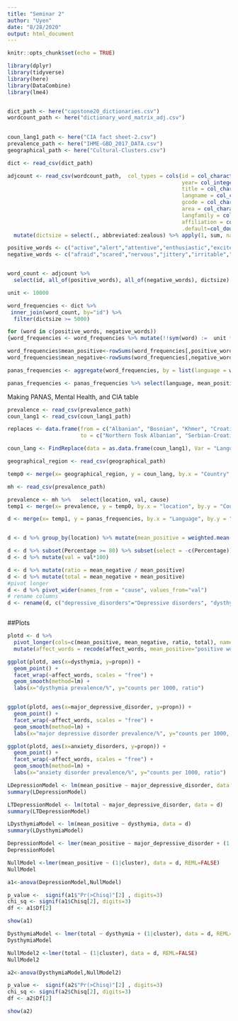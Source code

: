 ---
title: "Seminar 2"
author: "Uyen"
date: "8/28/2020"
output: html_document
---

```{r setup, include=FALSE}
knitr::opts_chunk$set(echo = TRUE)

library(dplyr)
library(tidyverse)
library(here)
library(DataCombine)
library(lme4)


dict_path <- here("capstone20_dictionaries.csv")  
wordcount_path <- here("dictionary_word_matrix_adj.csv") 

 
coun_lang1_path <- here("CIA fact sheet-2.csv")
prevalence_path <- here("IHME-GBD_2017_DATA.csv")
geographical_path <- here("Cultural-Clusters.csv")
```

```{r, include=TRUE}
dict <- read_csv(dict_path)  

adjcount <- read_csv(wordcount_path,  col_types = cols(id = col_character(), 
                                                       year= col_integer(), 
                                                       title = col_character(), 
                                                       langname = col_character(), 
                                                       gcode = col_character(), 
                                                       area = col_character(), 
                                                       langfamily = col_character(), 
                                                       affiliation = col_character(), 
                                                       .default=col_double()))  %>% 
  mutate(dictsize = select(., abbreviated:zealous) %>% apply(1, sum, na.rm=TRUE)) 

positive_words <- c("active","alert","attentive","enthusiastic","excited","interested","proud","happy", "joyful","delighted","cheerful","lively","energetic","strong","confident","bold","daring","fearless")
negative_words <- c("afraid","scared","nervous","jittery","irritable","hostile","guilty","ashamed","upset", "distressed","frightened","shaky","angry","disgusted","sad","lonely")


word_count <- adjcount %>% 
  select(id, all_of(positive_words), all_of(negative_words), dictsize) %>% mutate_all(~replace_na(.x, 0))

unit <- 10000

word_frequencies <- dict %>% 
 inner_join(word_count, by="id") %>%
  filter(dictsize >= 5000)

for (word in c(positive_words, negative_words))
{word_frequencies <- word_frequencies %>% mutate(!!sym(word) :=  unit * !!sym(word)/dictsize)}

word_frequencies$mean_positive<-rowSums(word_frequencies[,positive_words])
word_frequencies$mean_negative<-rowSums(word_frequencies[,negative_words])

panas_frequencies <- aggregate(word_frequencies, by = list(language = word_frequencies$langname), FUN = mean)

panas_frequencies <- panas_frequencies %>% select(language, mean_positive, mean_negative)

```


Making PANAS, Mental Health, and CIA table
```{r manipulate CIA, echo=FALSE}

prevalence <- read_csv(prevalence_path)
coun_lang1 <- read_csv(coun_lang1_path)

replaces <- data.frame(from = c("Albanian", "Bosnian", "Khmer", "Croatian", "Serbian", "Arabic", "Mandarin", "Persian", "Mongolian", "Greek", "Hebrew", "Armenian", "Malay", "Kyrgyz"), 
                       to = c("Northern Tosk Albanian", "Serbian-Croatian-Bosnian", "Central Khmer", "Serbian-Croatian-Bosnian", "Serbian-Croatian-Bosnian", "Standard Arabic", "Mandarin Chinese", "Western Farsi", "Halh Mongolian", "Modern Greek", "Modern Hebrew", "Eastern Armenian", "Standard Malay", "Kirghiz"))

coun_lang <- FindReplace(data = as.data.frame(coun_lang1), Var = "Language", replaceData = replaces, from = "from", to = "to", exact = TRUE)
```

```{r Merge Culture cluster and CIA and MH}
geographical_region <- read_csv(geographical_path) 

temp0 <- merge(x= geographical_region, y = coun_lang, by.x = "Country", by.y = "Country")

mh <- read_csv(prevalence_path) 

prevalence <- mh %>%   select(location, val, cause)
temp1 <- merge(x= prevalence, y = temp0, by.x = "location", by.y = "Country")

d <- merge(x= temp1, y = panas_frequencies, by.x = "Language", by.y = "language")


d <- d %>% group_by(location) %>% mutate(mean_positive = weighted.mean(mean_positive, Percentage/100)) %>% mutate(mean_negative = weighted.mean(mean_negative, Percentage/100)) %>% mutate(Percentage = sum(Percentage)/4) %>% subset(select = -c(Language)) %>% distinct()

d <- d %>% subset(Percentage >= 80) %>% subset(select = -c(Percentage))
d <- d %>% mutate(val = val*100)

d <- d %>% mutate(ratio = mean_negative / mean_positive)
d <- d %>% mutate(total = mean_negative + mean_positive)
#pivot longer
d <- d %>% pivot_wider(names_from = "cause", values_from="val")
# rename columns
d <- rename(d, c("depressive_disorders"="Depressive disorders", "dysthymia"="Dysthymia",  "major_depressive_disorder"="Major depressive disorder",  "anxiety_disorders" = "Anxiety disorders","cluster" = "Cultural Cluster" ))

```


```{r control}


```

##Plots
```{r}
plotd <- d %>% 
  pivot_longer(cols=c(mean_positive, mean_negative, ratio, total), names_to="affect_words", values_to="propn") %>% 
  mutate(affect_words = recode(affect_words, mean_positive="positive words", mean_negative="negative words", ratio="ratio of negative to positive", total="total of negative and positive")) 

ggplot(plotd, aes(x=dysthymia, y=propn)) +
  geom_point() +
  facet_wrap(~affect_words, scales = "free") +
  geom_smooth(method=lm) +
  labs(x="dysthymia prevalence/%", y="counts per 1000, ratio")


ggplot(plotd, aes(x=major_depressive_disorder, y=propn)) +
  geom_point() +
  facet_wrap(~affect_words, scales = "free") +
  geom_smooth(method=lm) +
  labs(x="major depressive disorder prevalence/%", y="counts per 1000, ratio")

ggplot(plotd, aes(x=anxiety_disorders, y=propn)) +
  geom_point() +
  facet_wrap(~affect_words, scales = "free") +
  geom_smooth(method=lm) +
  labs(x="anxiety disorder prevalence/%", y="counts per 1000, ratio")
```
```{r linear regression}
LDepressionModel <- lm(mean_positive ~ major_depressive_disorder, data = d)
summary(LDepressionModel)

LTDepressionModel <- lm(total ~ major_depressive_disorder, data = d)
summary(LTDepressionModel)

LDysthymiaModel <- lm(mean_positive ~ dysthymia, data = d)
summary(LDysthymiaModel)
```

```{r regression, echo=FALSE}
DepressionModel <- lmer(mean_positive ~ major_depressive_disorder + (1|cluster), data = d, REML = FALSE)
DepressionModel

NullModel <-lmer(mean_positive ~ (1|cluster), data = d, REML=FALSE)
NullModel

a1<-anova(DepressionModel,NullModel)

p_value <-  signif(a1$"Pr(>Chisq)"[2] , digits=3)
chi_sq <- signif(a1$Chisq[2], digits=3)
df <- a1$Df[2]

show(a1)

DysthymiaModel <- lmer(total ~ dysthymia + (1|cluster), data = d, REML=FALSE)
DysthymiaModel

NullModel2 <-lmer(total ~ (1|cluster), data = d, REML=FALSE)
NullModel2

a2<-anova(DysthymiaModel,NullModel2)

p_value <-  signif(a2$"Pr(>Chisq)"[2] , digits=3)
chi_sq <- signif(a2$Chisq[2], digits=3)
df <- a2$Df[2]

show(a2)
```

